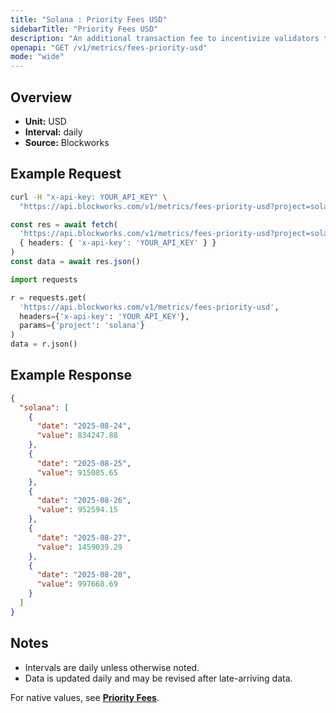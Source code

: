 ```yaml
---
title: "Solana : Priority Fees USD"
sidebarTitle: "Priority Fees USD"
description: "An additional transaction fee to incentivize validators to prioritize and execute transactions."
openapi: "GET /v1/metrics/fees-priority-usd"
mode: "wide"
---
```


## Overview

- **Unit:** USD
- **Interval:** daily
- **Source:** Blockworks

## Example Request

<CodeGroup>

```bash cURL
curl -H "x-api-key: YOUR_API_KEY" \
  "https://api.blockworks.com/v1/metrics/fees-priority-usd?project=solana"
```

```typescript TypeScript
const res = await fetch(
  'https://api.blockworks.com/v1/metrics/fees-priority-usd?project=solana',
  { headers: { 'x-api-key': 'YOUR_API_KEY' } }
)
const data = await res.json()
```

```python Python
import requests

r = requests.get(
  'https://api.blockworks.com/v1/metrics/fees-priority-usd',
  headers={'x-api-key': 'YOUR_API_KEY'},
  params={'project': 'solana'}
)
data = r.json()
```

</CodeGroup>

## Example Response

```json
{
  "solana": [
    {
      "date": "2025-08-24",
      "value": 834247.88
    },
    {
      "date": "2025-08-25",
      "value": 915085.65
    },
    {
      "date": "2025-08-26",
      "value": 952594.15
    },
    {
      "date": "2025-08-27",
      "value": 1459039.29
    },
    {
      "date": "2025-08-28",
      "value": 997668.69
    }
  ]
}
```

## Notes
- Intervals are daily unless otherwise noted.
- Data is updated daily and may be revised after late-arriving data.


<Note>For native values, see **[Priority Fees](./fees-priority)**.</Note>